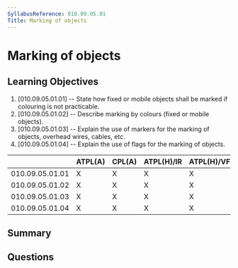 ```yaml
---
SyllabusReference: 010.09.05.01
Title: Marking of objects
---
```


# Marking of objects

## Learning Objectives

1. [010.09.05.01.01] -- State how fixed or mobile objects shall be marked if
   colouring is not practicable.
2. [010.09.05.01.02] -- Describe marking by colours (fixed or mobile objects).
3. [010.09.05.01.03] -- Explain the use of markers for the marking of objects,
   overhead wires, cables, etc.
4. [010.09.05.01.04] -- Explain the use of flags for the marking of objects.

|                 | ATPL(A) | CPL(A) | ATPL(H)/IR | ATPL(H)/VFR | CPL(H) | IR  | CBIR(A) |
| --------------- | ------- | ------ | ---------- | ----------- | ------ | --- | ------- |
| 010.09.05.01.01 | X       | X      | X          | X           | X      | X   |         |
| 010.09.05.01.02 | X       | X      | X          | X           | X      | X   |         |
| 010.09.05.01.03 | X       | X      | X          | X           | X      | X   |         |
| 010.09.05.01.04 | X       | X      | X          | X           | X      | X   |         |

## Summary

## Questions
